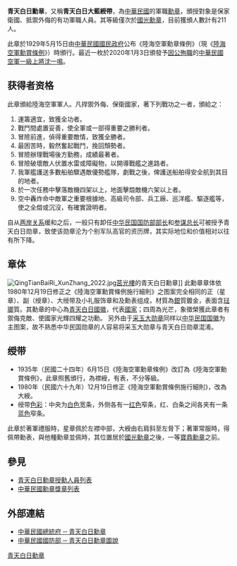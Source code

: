 {{Infobox Military Award
|name=青天白日勳章
|image=[[File:青天白日勳章.jpg|250px]]
|caption=
|awarded_by={{ROC}}
|eligibility=[[軍人|軍人]]
|for=爲保衛國家做出傑出貢献者
|status=颁发中
|description=
|clasps=
|established=1929年（[[中華民國|民國]]十八年）5月15日
|first_award= 1930年
|last_award=
|total=211
|posthumous=
|individual=
|higher=[[國光勳章|國光勳章]]
|same=
|lower=[[寶鼎勳章|寶鼎勳章]]
|image2=[[Image:Order_of_Blue_Sky_and_White_Sun_with_Grand_Cordon_ribbon.png|Image:Order of Blue Sky and White Sun with Grand Cordon ribbon.png]]
|caption2=青天白日勳章之勛略
}}
'''青天白日勳章'''，又稱'''青天白日大藍綬帶'''，為[[中華民國|中華民國]]的軍職[[勳章|勳章]]，頒授對象是保家衛國、抵禦外侮的有功軍職人員。其等級僅次於[[國光勳章|國光勳章]]，目前獲頒人數計有211人。

此章於1929年5月15日由[[中華民國國民政府|中華民國國民政府]]公布《陸海空軍勳章條例》（現《[[s:陸海空軍勳賞條例|陸海空軍勳賞條例]]》）時頒行。最近一枚於2020年1月3日頒發予[[2020年中華民國空軍UH-60M黑鷹直升機墜毀事故|因公殉職]]的[[中華民國空軍|中華民國空軍]][[一級上將|一級上將]][[沈一鳴|沈一鳴]]。

== 获得者资格 ==
此章頒給陸海空軍軍人。凡捍禦外侮、保衛國家，著下列戰功之一者，頒給之：
#運籌適宜，致獲全功者。
#戰鬥間處置妥善，使全軍或一部得重要之勝利者。
#冒險前進，偵得重要敵情，致獲全勝者。
#最困苦時，毅然奮起戰鬥，挽回頹勢者。
#冒險辦理戰場後方勤務，成績最著者。
#冒險破壞敵人伏置水雷或障礙物，以開導戰艦之進路者。
#我軍艦護送多數船舶驟遇敵優勢艦隊，劇戰之後，俾護送船舶得安全航到其目的地者。
#於一次任務中擊落敵機四架以上，地面擊燬敵機六架以上者。
#空中轟炸命中敵軍之重要根據地、高級司令部、兵工廠、巡洋艦、驅逐艦等，使之全燬或沉沒，有確實證明者。

自从[[两岸关系|两岸关系]]缓和之后，一般只有卸任[[中华民国国防部部长|中华民国国防部部长]]和[[中华民国参谋总长|参谋总长]]可被授予青天白日勋章，致使该勋章沦为个别军队高官的资历牌，其实际地位和价值相对以往有所下降。
== 章体 ==
[[File:QingTianBaiRi_XunZhang_2022.jpg|thumb]][[莒光樓|莒光樓]]的青天白日勳章]]
此勳章章体依1980年12月19日修正之《陸海空軍勳賞條例施行細則》之图案完全相同的正（星章）、副（绶章）、大绶带及小礼服饰章和及勳表组成，材質為[[銀|銀]]質鍍金，表面含[[琺瑯|琺瑯]]質。其勳章的中心為[[青天白日|青天白日]][[國徽|國徽]]，代表[[國家|國家]]；四周為光芒，象徵榮獲此章者有禦侮克敵、使國家光輝四耀之功勳。
另外由于[[采玉大勋章|采玉大勋章]]同样以[[中华民国国徽|中华民国国徽]]为主图案，故不熟悉中华民国勋章的人容易将采玉大勋章与青天白日勋章混淆。

== 绶带 ==
*1935年（民國二十四年）6月15日《陸海空軍勳章條例》改訂為《陸海空軍勳賞條例》，此章照舊頒行，為襟綬，有表，不分等級。
*1980年（民國六十九年）12月19日修正《陸海空軍勳賞條例施行細則》，改為大綬。
*绶带[[色彩|色彩]]：中央为[[白色|白色]]宽条，外侧各有一[[红色|红色]]窄条，红、白条之间各夹有一条[[蓝色|蓝色]]窄条。
此章於著軍禮服時，星章佩於左襟中部，大綬由右肩斜至左脅下；著軍常服時，得佩帶勳表，與他種勳章並佩時，其位置居於[[國光勳章|國光勳章]]之後，一等[[寶鼎勳章|寶鼎勳章]]之前。

== 參見 ==
* [[青天白日勳章授勳人員列表|青天白日勳章授勳人員列表]]
*[[中華民國勳章獎章列表|中華民國勳章獎章列表]]

== 外部連結 ==
* [http://www.president.gov.tw/Default.aspx?tabid=81#02 中華民國總統府 ─ 青天白日勳章] {{Wayback|url=http://www.president.gov.tw/Default.aspx?tabid=81#02 |date=20100902032328 }}
* [https://web.archive.org/web/20070326135522/http://www.mnd.gov.tw/Publish.aspx?cnid=302 中華民國國防部 ─ 青天白日勳章圖說]

{{中華民國勳章}}

[[Category:青天白日勳章|]]